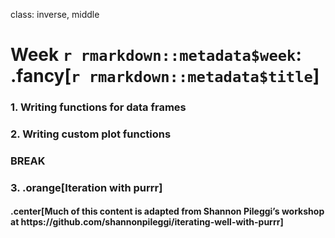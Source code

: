 
class: inverse, middle

# Week `r rmarkdown::metadata$week`: .fancy[`r rmarkdown::metadata$title`]

### 1. Writing functions for data frames
### 2. Writing custom plot functions

### BREAK

### 3. .orange[Iteration with purrr]

#### .center[Much of this content is adapted from Shannon Pileggi's workshop at https://github.com/shannonpileggi/iterating-well-with-purrr]
